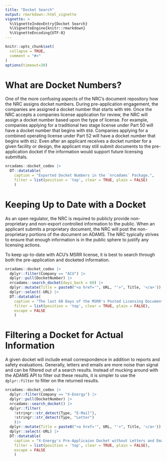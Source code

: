 ```yaml
---
title: "Docket Search"
output: rmarkdown::html_vignette
vignette: >
  %\VignetteIndexEntry{Docket Search}
  %\VignetteEngine{knitr::rmarkdown}
  %\VignetteEncoding{UTF-8}
---
```


```r
knitr::opts_chunk$set(
  collapse = TRUE,
  comment = "#>"
)
options(timeout=30)
```

# What are Docket Numbers?

One of the more confusing aspects of the NRC's document repository how the NRC
assigns docket numbers. 
During pre-application engagement, the companies are assigned a docket number
that starts with `999`. 
Once the NRC accepts a companies license application for review, the NRC will
assign a docket number based upon the type of license. 
For example, companies applying for a traditional two stage license under 
Part 50 will have a docket number that begins with `050`.
Companies applying for a combined operating license under Part 52 will 
have a docket number that begins with `052`. 
Even after an applicant receives a docket number for a given facility or 
design, the applicant may still submit documents to the pre-application
docket if the information would support future licensing submittals. 

```r
nrcadams::docket_codex |>
  DT::datatable(
    caption = "Exported Docket Numbers in the `nrcadams` Package.",
    filter = list(position = 'top', clear = TRUE, plain = FALSE)
    )
```

# Keeping Up to Date with a Docket

As an open regulator, the NRC is required to publicly provide non-proprietary
and non-export controlled information to the public.
When an applicant submits a proprietary document, the NRC will post the 
non-proprietary portions of the document on ADAMS. 
The NRC typically strives to ensure that enough information is in the public 
sphere to justify any licensing actions. 

To keep up-to-date with ACU's MSRR license, it is best to search through both
the pre-application and docketed information. 


```r
nrcadams::docket_codex |>
  dplyr::filter(Company == "ACU") |>
  dplyr::pull(DocketNumber) |>
  nrcadams::search_docket(days_back = 60) |>
  dplyr::mutate(Title = paste0("<a href='", URL, "'>", Title, '</a>')) |>
  dplyr::select(-URL) |>
  DT::datatable(
    caption = "The last 60 Days of the MSRR's Posted Licensing Documents.",
    filter = list(position = 'top', clear = TRUE, plain = FALSE),
    escape = FALSE
    )
```

# Filtering a Docket for Actual Information

A given docket will include email correspondence in addition to reports and 
safety evaluations. 
Generally, letters and emails are more noise than signal and can be filtered
out of a search results.
Instead of mucking around with the ADAMS API to filter out these results,
it is simpler to use the `dplyr::filter` to filter on the returned results. 

```r
nrcadams::docket_codex |>
  dplyr::filter(Company == "X-Energy") |>
  dplyr::pull(DocketNumber) |>
  nrcadams::search_docket() |>
  dplyr::filter(
    !stringr::str_detect(Type, "E-Mail"),
    !stringr::str_detect(Type, "Letter")
    )|>
  dplyr::mutate(Title = paste0("<a href='", URL, "'>", Title, '</a>')) |>
  dplyr::select(-URL) |>
  DT::datatable(
    caption = "X-Energy's Pre-Applicaion Docket without Letters and Emails.",
    filter = list(position = 'top', clear = TRUE, plain = FALSE),
    escape = FALSE
    )
```
